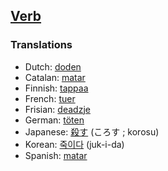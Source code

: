 ==[[Verb]]==

===Translations===

*Dutch: [[doden]]
*Catalan: [[matar]]
*Finnish: [[tappaa]]
*French: [[tuer]]
*Frisian: [[deadzje]]
*German: [[töten]]
*Japanese: [[殺す]] (ころす ; korosu)
*Korean: [[죽이다]] (juk-i-da)
*Spanish: [[matar]]